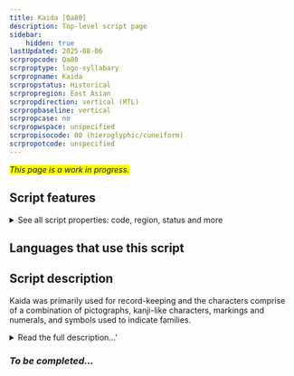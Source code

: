 ```yaml
---
title: Kaida [Qa80]
description: Top-level script page
sidebar:
    hidden: true
lastUpdated: 2025-08-06
scrpropcode: Qa80
scrproptype: logo-syllabary
scrpropname: Kaida
scrpropstatus: Historical
scrpropregion: East Asian
scrpropdirection: vertical (RTL)
scrpropbaseline: vertical
scrpropcase: no
scrpropwspace: unspecified
scrpropisocode: 00 (hieroglyphic/cuneiform)
scrpropotcode: unspecified
---
```


<span style='background-color:yellow'>_This page is a work in progress._</span>


## Script features

<details>
<summary> See all script properties: code, region, status and more</summary>
<ScriptInfo />
</details>

## Languages that use this script

<WsList script='Qa80' wsMax='5' />

## Script description

Kaida was primarily used for record-keeping and the characters comprise of a combination of pictographs, kanji-like characters, markings and numerals, and symbols used to indicate families.

<details><summary>Read the full description...'</summary>_Not yet available._</details>

### _To be completed..._

